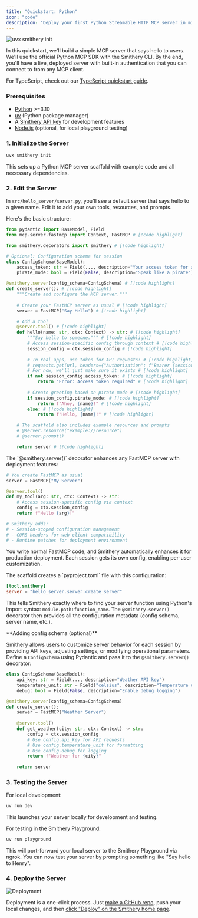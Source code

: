 ```yaml
---
title: "Quickstart: Python"
icon: "code"
description: "Deploy your first Python Streamable HTTP MCP server in minutes"
---
```


![uvx smithery init](../images/py-playground.png)

In this quickstart, we'll build a simple MCP server that says hello to users. We'll use the official Python MCP SDK with the Smithery CLI. By the end, you'll have a live, deployed server with built-in authentication that you can connect to from any MCP client.

For TypeScript, check out our [TypeScript quickstart guide](/getting_started/quickstart_build_typescript).

### Prerequisites

- [Python](https://python.org/) >=3.10
- [uv](https://docs.astral.sh/uv/getting-started/installation/) (Python package manager)
- A [Smithery API key](https://smithery.ai) for development features
- [Node.js](https://nodejs.org/) (optional, for local playground testing)

### 1. Initialize the Server

```bash
uvx smithery init
```

This sets up a Python MCP server scaffold with example code and all necessary dependencies.


### 2. Edit the Server

In `src/hello_server/server.py`, you'll see a default server that says hello to a given name. Edit it to add your own tools, resources, and prompts.

Here's the basic structure:

```python
from pydantic import BaseModel, Field
from mcp.server.fastmcp import Context, FastMCP # [!code highlight]

from smithery.decorators import smithery # [!code highlight]

# Optional: Configuration schema for session
class ConfigSchema(BaseModel):
    access_token: str = Field(..., description="Your access token for authentication")
    pirate_mode: bool = Field(False, description="Speak like a pirate") # [!code highlight]

@smithery.server(config_schema=ConfigSchema) # [!code highlight]
def create_server(): # [!code highlight]
    """Create and configure the MCP server."""
    
    # Create your FastMCP server as usual # [!code highlight]
    server = FastMCP("Say Hello") # [!code highlight]

    # Add a tool
    @server.tool() # [!code highlight]
    def hello(name: str, ctx: Context) -> str: # [!code highlight]
        """Say hello to someone.""" # [!code highlight]
        # Access session-specific config through context # [!code highlight]
        session_config = ctx.session_config # [!code highlight]
        
        # In real apps, use token for API requests: # [!code highlight]
        # requests.get(url, headers={"Authorization": f"Bearer {session_config.access_token}"}) # [!code highlight]
        # For now, we'll just make sure it exists # [!code highlight]
        if not session_config.access_token: # [!code highlight]
            return "Error: Access token required" # [!code highlight]
            
        # Create greeting based on pirate mode # [!code highlight]
        if session_config.pirate_mode: # [!code highlight]
            return f"Ahoy, {name}!" # [!code highlight]
        else: # [!code highlight]
            return f"Hello, {name}!" # [!code highlight]

    # The scaffold also includes example resources and prompts
    # @server.resource("example://resource")
    # @server.prompt()

    return server # [!code highlight]
```

<Accordion title="How does the @smithery.server() decorator work?">
The `@smithery.server()` decorator enhances any FastMCP server with deployment features:

```python
# You create FastMCP as usual
server = FastMCP("My Server")

@server.tool()
def my_tool(arg: str, ctx: Context) -> str:
    # Access session-specific config via context
    config = ctx.session_config
    return f"Hello {arg}!"

# Smithery adds:
# - Session-scoped configuration management  
# - CORS headers for web client compatibility
# - Runtime patches for deployment environment
```

You write normal FastMCP code, and Smithery automatically enhances it for production deployment. Each session gets its own config, enabling per-user customization.
</Accordion>

<Accordion title="How does Smithery find your server?">
The scaffold creates a `pyproject.toml` file with this configuration:

```toml
[tool.smithery]
server = "hello_server.server:create_server"
```

This tells Smithery exactly where to find your server function using Python's import syntax: `module.path:function_name`. The `@smithery.server()` decorator then provides all the configuration metadata (config schema, server name, etc.).
</Accordion>

<Tip>
**Adding config schema (optional)**

Smithery allows users to customize server behavior for each session by providing API keys, adjusting settings, or modifying operational parameters. Define a `ConfigSchema` using Pydantic and pass it to the `@smithery.server()` decorator:

```python
class ConfigSchema(BaseModel):
    api_key: str = Field(..., description="Weather API key")
    temperature_unit: str = Field("celsius", description="Temperature unit preference")
    debug: bool = Field(False, description="Enable debug logging")

@smithery.server(config_schema=ConfigSchema)
def create_server():
    server = FastMCP("Weather Server")
    
    @server.tool()
    def get_weather(city: str, ctx: Context) -> str:
        config = ctx.session_config
        # Use config.api_key for API requests
        # Use config.temperature_unit for formatting
        # Use config.debug for logging
        return f"Weather for {city}"
    
    return server
```
</Tip>

### 3. Testing the Server

For local development:

```bash
uv run dev
```

This launches your server locally for development and testing.

For testing in the Smithery Playground:

```bash
uv run playground
```

This will port-forward your local server to the Smithery Playground via ngrok. You can now test your server by prompting something like "Say hello to Henry".

### 4. Deploy the Server

<img
  src="../images/deploy-2.png"
  alt="Deployment"
/>

Deployment is a one-click process. Just [make a GitHub repo](https://github.com/new), push your local changes, and then [click "Deploy" on the Smithery home page](https://smithery.ai/new).


